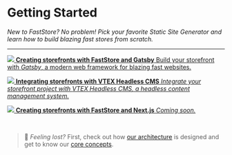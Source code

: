 

# Getting Started

*New to FastStore? No problem! Pick your favorite Static Site Generator and learn how to build blazing fast stores from scratch.*

---

<CardGrid home>

[ ![](/img/Gatsby_Logo.svg) **Creating storefronts with FastStore and Gatsby** Build your storefront with *Gatsby*, a modern web framework for blazing fast websites. ](/tutorials/gatsby-overview)


[ ![](/img/logo.svg) **Integrating storefronts with VTEX Headless CMS** *Integrate your storefront project with *VTEX Headless CMS*, a headless content management system.* ](/tutorials/cms-overview)

[ ![](/img/Nextjs_Logo.svg) **Creating storefronts with FastStore and Next.js** *Coming soon.* ](./)

</CardGrid>
<br/>

> 🧐 *Feeling lost?* First, check out how [our architecture](/tutorials/fundamentals/0) is designed and get to know our [core concepts](/tutorials/fundamentals/2).
